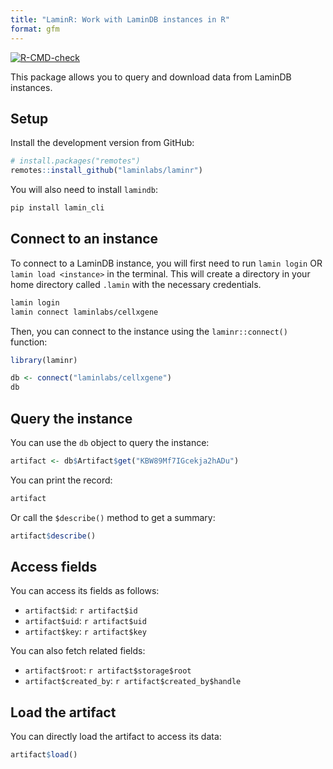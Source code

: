 ```yaml
---
title: "LaminR: Work with LaminDB instances in R"
format: gfm
---
```


<!-- 
DO NOT edit the README.md directly.

Instead, edit the README.qmd file and render it using `quarto render README.qmd`. 
-->

<!-- badges: start -->
[![R-CMD-check](https://github.com/laminlabs/laminr/actions/workflows/R-CMD-check.yaml/badge.svg)](https://github.com/laminlabs/laminr/actions/workflows/R-CMD-check.yaml)
<!-- badges: end -->

This package allows you to query and download data from LaminDB instances.

## Setup

Install the development version from GitHub:

```R
# install.packages("remotes")
remotes::install_github("laminlabs/laminr")
```

You will also need to install `lamindb`:

```bash
pip install lamin_cli
```

## Connect to an instance

To connect to a LaminDB instance, you will first need to run `lamin login` OR `lamin load <instance>` in the terminal. This will create a directory in your home directory called `.lamin` with the necessary credentials.

```bash
lamin login
lamin connect laminlabs/cellxgene
```

Then, you can connect to the instance using the `laminr::connect()` function:

```r
library(laminr)

db <- connect("laminlabs/cellxgene")
db
```

## Query the instance

You can use the `db` object to query the instance:

```r
artifact <- db$Artifact$get("KBW89Mf7IGcekja2hADu")
```

You can print the record:

```r
artifact
```

Or call the `$describe()` method to get a summary:

```r
artifact$describe()
```

## Access fields

You can access its fields as follows:

* `artifact$id`: `r artifact$id`
* `artifact$uid`: `r artifact$uid`
* `artifact$key`: `r artifact$key`

You can also fetch related fields:

* `artifact$root`: `r artifact$storage$root`
* `artifact$created_by`: `r artifact$created_by$handle`

## Load the artifact

You can directly load the artifact to access its data:

```r
artifact$load()
```
